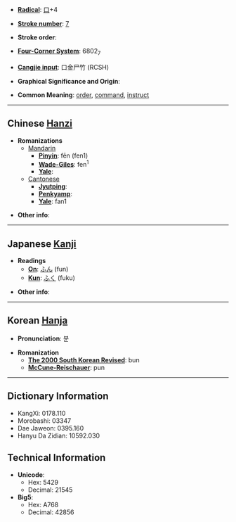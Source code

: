* '''[[Wiktionary:Chinese radical index| Radical]]''': [[Wiktionary:Chinese radical index 口|口]]+4

* '''[[Wiktionary:Chinese total strokes index|Stroke number]]''': [[Wiktionary:Chinese total strokes index 7|7]]

* '''Stroke order''': 

* '''[[Wiktionary:Chinese four corner index|Four-Corner System]]''': 6802<sub>7</sub>

* '''[[Wiktionary:Chinese Cangjie index|Cangjie input]]''': 口金尸竹 (RCSH)

* '''Graphical Significance and Origin''': 

* '''Common Meaning''': [[order]], [[command]], [[instruct]]

----

== Chinese [[Hanzi]] ==

* '''Romanizations'''
** [[Mandarin]]
*** '''[[Pinyin]]''': fēn (fen1)
*** '''[[Wade-Giles]]''': fen<sup>1</sup>
*** '''[[Yale]]''': 
**[[Cantonese]]
***'''[[Jyutping]]''':
***'''[[Penkyamp]]''': 
***'''[[Yale]]''': fan1

* '''Other info''': 

----

== Japanese [[Kanji]] ==

* '''Readings'''
** '''[[On]]''': [[ふん]] (fun)
** '''[[Kun]]''': [[ふく]] (fuku)

* '''Other info''':  

----

== Korean [[Hanja]] ==

* '''Pronunciation''': 분

* '''Romanization'''
** '''[[The 2000 South Korean Revised Romanization|The 2000 South Korean Revised]]''': bun
** '''[[McCune-Reischauer]]''': pun

----

== Dictionary Information ==

* KangXi: 0178.110
* Morobashi: 03347
* Dae Jaweon: 0395.160
* Hanyu Da Zidian: 10592.030

== Technical Information ==

* '''Unicode''':
** Hex: 5429
** Decimal: 21545
* '''Big5''':
** Hex: A768
** Decimal: 42856
